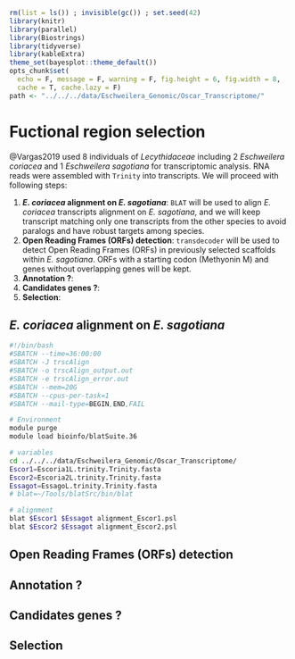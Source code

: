 ```r
rm(list = ls()) ; invisible(gc()) ; set.seed(42)
library(knitr)
library(parallel)
library(Biostrings)
library(tidyverse)
library(kableExtra)
theme_set(bayesplot::theme_default())
opts_chunk$set(
  echo = F, message = F, warning = F, fig.height = 6, fig.width = 8,
  cache = T, cache.lazy = F)
path <- "../../../data/Eschweilera_Genomic/Oscar_Transcriptome/"
```

# Fuctional region selection

@Vargas2019 used 8 individuals of *Lecythidaceae* including 2 *Eschweilera coriacea* and 1 *Eschweilera sagotiana* for transcriptomic analysis. RNA reads were assembled with `Trinity` into transcripts. We will proceed with following steps:

1. __*E. coriacea* alignment on *E. sagotiana*__: `BLAT` will be used to align *E. coriacea* transcripts alignment on *E. sagotiana*, and we will keep transcript matching only one transcripts from the other species to avoid paralogs and have robust targets among species.
1. __Open Reading Frames (ORFs) detection__: `transdecoder` will be used to detect Open Reading Frames (ORFs) in previously selected scaffolds within *E. sagotiana*. ORFs with a starting codon (Methyonin M) and genes without overlapping genes will be kept.
1. __Annotation ?__:
1. __Candidates genes ?__:
1. __Selection__:

## *E. coriacea* alignment on *E. sagotiana*

```bash
#!/bin/bash
#SBATCH --time=36:00:00
#SBATCH -J trscAlign
#SBATCH -o trscAlign_output.out
#SBATCH -e trscAlign_error.out
#SBATCH --mem=20G
#SBATCH --cpus-per-task=1
#SBATCH --mail-type=BEGIN,END,FAIL

# Environment
module purge
module load bioinfo/blatSuite.36

# variables
cd ../../../data/Eschweilera_Genomic/Oscar_Transcriptome/
Escor1=Escoria1L.trinity.Trinity.fasta
Escor2=Escoria2L.trinity.Trinity.fasta
Essagot=EssagoL.trinity.Trinity.fasta
# blat=~/Tools/blatSrc/bin/blat

# alignment
blat $Escor1 $Essagot alignment_Escor1.psl
blat $Escor2 $Essagot alignment_Escor2.psl
```

## Open Reading Frames (ORFs) detection

## Annotation ?

## Candidates genes ?

## Selection
